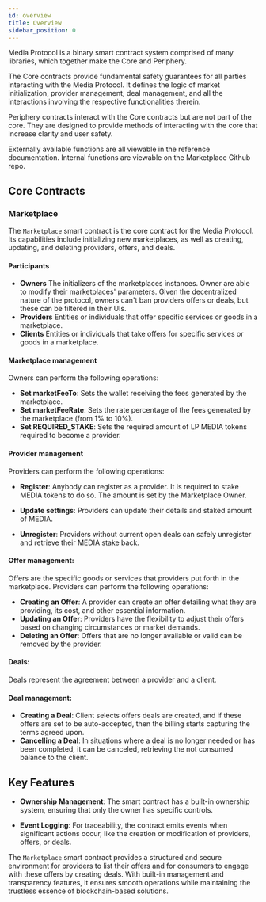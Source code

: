 ```yaml
---
id: overview
title: Overview
sidebar_position: 0
---
```


Media Protocol is a binary smart contract system comprised of many libraries, which together make the Core and Periphery.

The Core contracts provide fundamental safety guarantees for all parties interacting with the Media Protocol. It defines the logic of market initialization, provider management, deal management, and all the interactions involving the respective functionalities therein.

Periphery contracts interact with the Core contracts but are not part of the core. They are designed to provide methods of interacting with the core that increase clarity and user safety.

Externally available functions are all viewable in the reference documentation. Internal functions are viewable on the Marketplace Github repo.

## Core Contracts

### Marketplace

The `Marketplace` smart contract is the core contract for the Media Protocol. Its capabilities include initializing new marketplaces, as well as creating, updating, and deleting providers, offers, and deals.

#### Participants

- **Owners** The initializers of the marketplaces instances. Owner are able to modify their marketplaces' parameters. Given the decentralized nature of the protocol, owners can't ban providers offers or deals, but these can be filtered in their UIs.
- **Providers** Entities or individuals that offer specific services or goods in a marketplace.
- **Clients** Entities or individuals that take offers for specific services or goods in a marketplace.

#### Marketplace management
Owners can perform the following operations:

- **Set marketFeeTo**: Sets the wallet receiving the fees generated by the marketplace.
- **Set marketFeeRate**: Sets the rate percentage of the fees generated by the marketplace (from 1% to 10%).
- **Set REQUIRED_STAKE**: Sets the required amount of LP MEDIA tokens required to become a provider.

#### Provider management
Providers can perform the following operations:

- **Register**: Anybody can register as a provider. It is required to stake MEDIA tokens to do so. The amount is set by the Marketplace Owner.

- **Update settings**: Providers can update their details and staked amount of MEDIA.

- **Unregister**: Providers without current open deals can safely unregister and retrieve their MEDIA stake back.

#### Offer management:
Offers are the specific goods or services that providers put forth in the marketplace. Providers can perform the following operations:

- **Creating an Offer**: A provider can create an offer detailing what they are providing, its cost, and other essential information.
- **Updating an Offer**: Providers have the flexibility to adjust their offers based on changing circumstances or market demands.
- **Deleting an Offer**: Offers that are no longer available or valid can be removed by the provider.



#### Deals:
Deals represent the agreement between a provider and a client.

#### Deal management:

- **Creating a Deal**: Client selects offers deals are created, and if these offers are set to be auto-accepted, then the billing starts capturing the terms agreed upon.
- **Cancelling a Deal**: In situations where a deal is no longer needed or has been completed, it can be canceled, retrieving the not consumed balance to the client.

## Key Features

- **Ownership Management**: The smart contract has a built-in ownership system, ensuring that only the owner has specific controls.

- **Event Logging**: For traceability, the contract emits events when significant actions occur, like the creation or modification of providers, offers, or deals.


The `Marketplace` smart contract provides a structured and secure environment for providers to list their offers and for consumers to engage with these offers by creating deals. With built-in management and transparency features, it ensures smooth operations while maintaining the trustless essence of blockchain-based solutions.